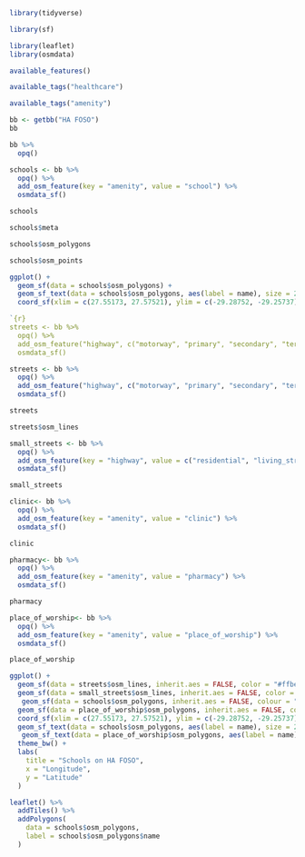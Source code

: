 ```r
library(tidyverse)
```

```r
library(sf)
```
```r
library(leaflet)
library(osmdata)
```
```r
available_features()
```
```r
available_tags("healthcare")
```
```r
available_tags("amenity")
```
```r
bb <- getbb("HA FOSO")
bb
```
```r
bb %>%
  opq()
```
```r
schools <- bb %>%
  opq() %>%
  add_osm_feature(key = "amenity", value = "school") %>%
  osmdata_sf()
```
```r
schools
```
```r
schools$meta
```
```r
schools$osm_polygons
```
```r
schools$osm_points
```
```r
ggplot() +
  geom_sf(data = schools$osm_polygons) +
  geom_sf_text(data = schools$osm_polygons, aes(label = name), size = 2, hjust = 0) +
  coord_sf(xlim = c(27.55173, 27.57521), ylim = c(-29.28752, -29.25737), expand = FALSE)
```
```r
`{r}
streets <- bb %>%
  opq() %>%
  add_osm_feature("highway", c("motorway", "primary", "secondary", "tertiary")) %>%
  osmdata_sf()
```
```r
streets <- bb %>%
  opq() %>%
  add_osm_feature("highway", c("motorway", "primary", "secondary", "tertiary")) %>%
  osmdata_sf()
```
```r
streets
```

```r
streets$osm_lines 
```
```r
small_streets <- bb %>%
  opq() %>%
  add_osm_feature(key = "highway", value = c("residential", "living_street", "unclassified", "service", "footway")) %>%
  osmdata_sf()
```

```r
small_streets
```
```r
clinic<- bb %>%
  opq() %>%
  add_osm_feature(key = "amenity", value = "clinic") %>%
  osmdata_sf()
```
```r
clinic
```
```r
pharmacy<- bb %>%
  opq() %>%
  add_osm_feature(key = "amenity", value = "pharmacy") %>%
  osmdata_sf()
```
```r
pharmacy
```

```r
place_of_worship<- bb %>%
  opq() %>%
  add_osm_feature(key = "amenity", value = "place_of_worship") %>%
  osmdata_sf()
```

```r
place_of_worship
```
```r
ggplot() +
  geom_sf(data = streets$osm_lines, inherit.aes = FALSE, color = "#ffbe7f", size = .4, alpha = .8) +
  geom_sf(data = small_streets$osm_lines, inherit.aes = FALSE, color = "#a6a6a6", size = .2, alpha = .8) +
   geom_sf(data = schools$osm_polygons, inherit.aes = FALSE, colour = "red", fill = "red", alpha = .5, size = 1) +
  geom_sf(data = place_of_worship$osm_polygons, inherit.aes = FALSE, colour = "yellow", fill = "yellow", alpha = .5, size = 1) +
  coord_sf(xlim = c(27.55173, 27.57521), ylim = c(-29.28752, -29.25737), expand = TRUE) +
  geom_sf_text(data = schools$osm_polygons, aes(label = name), size = 2, hjust = 0) +
   geom_sf_text(data = place_of_worship$osm_polygons, aes(label = name), size = 2, hjust = 0) +
  theme_bw() +
  labs(
    title = "Schools on HA FOSO",
    x = "Longitude",
    y = "Latitude"
  )
```
```r
leaflet() %>%
  addTiles() %>%
  addPolygons(
    data = schools$osm_polygons,
    label = schools$osm_polygons$name
  ) 
```

